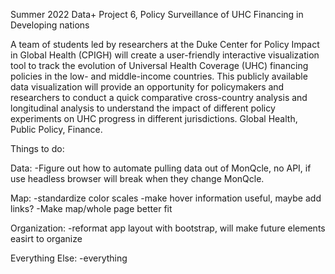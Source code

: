Summer 2022 Data+ Project 6, Policy Surveillance of UHC Financing in Developing nations

A team of students led by researchers at the Duke Center for Policy Impact in Global Health (CPIGH) will create a user-friendly interactive visualization tool to track the evolution of Universal Health Coverage (UHC) financing policies in the low- and middle-income countries. This publicly available data visualization will provide an opportunity for policymakers and researchers to conduct a quick comparative cross-country analysis and longitudinal analysis to understand the impact of different policy experiments on UHC progress in different jurisdictions. Global Health, Public Policy, Finance.

Things to do:

Data:
-Figure out how to automate pulling data out of MonQcle, no API, if use headless browser will break when they change MonQcle.

Map:
-standardize color scales
-make hover information useful, maybe add links?
-Make map/whole page better fit

Organization:
-reformat app layout with bootstrap, will make future elements easirt to organize

Everything Else:
-everything
